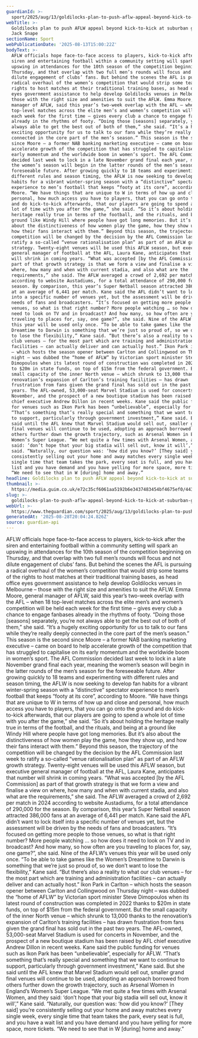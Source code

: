 ```yaml
---
guardianId: >-
  sport/2025/aug/13/goldilocks-plan-to-push-aflw-appeal-beyond-kick-to-kick-at-suburban-grounds
webTitle: >-
  Goldilocks plan to push AFLW appeal beyond kick-to-kick at suburban grounds |
  Jack Snape
sectionName: Sport
webPublicationDate: '2025-08-13T15:00:22Z'
bodyText: >-
  AFLW officials hope face-to-face access to players, kick-to-kick after the
  siren and entertaining football within a community setting will spark an
  upswing in attendances for the 10th season of the competition beginning on
  Thursday, and that overlap with two full men’s rounds will focus and not
  dilute engagement of clubs’ fans. But behind the scenes the AFL is pursuing a
  radical overhaul of the women’s competition that would strip some teams of the
  rights to host matches at their traditional training bases, as head office
  eyes government assistance to help develop Goldilocks venues in Melbourne –
  those with the right size and amenities to suit the AFLW. Emma Moore, general
  manager of AFLW, said this year’s two-week overlap with the AFL – when 18
  top-level matches across the elite men’s and women’s competition will be held
  each week for the first time – gives every club a chance to engage fanbases
  already in the rhythms of footy. “Doing those [seasons] separately, you’re not
  always able to get the best out of both of them,” she said. “It’s a hugely
  exciting opportunity for us to talk to our fans while they’re really deeply
  connected in the core part of the men’s season.” This season is the second
  since Moore – a former NAB banking marketing executive – came on board to help
  accelerate growth of the competition that has struggled to capitalise on its
  early momentum and the worldwide boom in women’s sport. The AFL Commission
  decided last week to lock in a late November grand final each year, meaning
  the women’s season will begin in the latter rounds of the men’s season for the
  foreseeable future. After growing quickly to 18 teams and experimenting with
  different rules and season timing, the AFLW is now seeking to develop fan
  habits for a vibrant winter-spring season with a “distinctive” spectator
  experience to men’s football that keeps “footy at its core”, according to
  Moore. “We have things that are unique to W in terms of how up and close and
  personal, how much access you have to players, that you can go onto the ground
  and do kick-to-kick afterwards, that our players are going to spend a whole
  lot of time with you after the game,” she said. “So it’s about holding the
  heritage really true in terms of the football, and the rituals, and being at a
  ground like Windy Hill where people have got long memories. But it’s also
  about the distinctiveness of how women play the game, how they show up, and
  how their fans interact with them.” Beyond this season, the trajectory of the
  competition will be changed by the decision by the AFL Commission last week to
  ratify a so-called “venue rationalisation plan” as part of an AFLW growth
  strategy. Twenty-eight venues will be used this AFLW season, but executive
  general manager of football at the AFL, Laura Kane, anticipates that number
  will shrink in coming years. “What was accepted [by the AFL Commission] as
  part of that growth strategy is that we form a view and finalise a view on
  where, how many and when with current stadia, and also what are the
  requirements,” she said. The AFLW averaged a crowd of 2,692 per match in 2024
  according to website Austadiums, for a total attendance of 290,000 for the
  season. By comparison, this year’s Super Netball season attracted 386,000 fans
  at an average of 6,441 per match. Kane said the AFL didn’t want to lock itself
  into a specific number of venues yet, but the assessment will be driven by the
  needs of fans and broadcasters. “It’s focused on getting more people to those
  venues, so what is that right number? More people watching … so how does it
  need to look on TV and in broadcast? And how many, so how often are you
  traveling to places for, say, one game?”, she said. Nine of the AFLW’s venues
  this year will be used only once. “To be able to take games like the Women’s
  Dreamtime to Darwin is something that we’re just so proud of, so we don’t want
  to lose the flexibility,” Kane said. “But there’s also a reality to what our
  club venues – for the most part which are training and administration
  facilities – can actually deliver and can actually host.” Ikon Park in Carlton
  – which hosts the season opener between Carlton and Collingwood on Thursday
  night – was dubbed the “home of AFLW” by Victorian sport minister Steve
  Dimopoulos when its latest round of construction was completed in 2022 thanks
  to $20m in state funds, on top of $15m from the federal government. But the
  small capacity of the inner North venue – which shrunk to 13,000 thanks to the
  renovation’s expansion of Carlton’s training facilities – has drawn
  frustration from fans given the grand final has sold out in the past two
  years. The AFL-owned, 53,000-seat Marvel Stadium is used for concerts in
  November, and the prospect of a new boutique stadium has been raised by AFL
  chief executive Andrew Dillon in recent weeks. Kane said the public funding
  for venues such as Ikon Park has been “unbelievable”, especially for AFLW.
  “That’s something that’s really special and something that we want to continue
  to support, particularly through government investment,” Kane said. But she
  said until the AFL knew that Marvel Stadium would sell out, smaller grand
  final venues will continue to be used, adopting an approach borrowed from
  others further down the growth trajectory, such as Arsenal Women in England’s
  Women’s Super League. “We met quite a few times with Arsenal Women, and they
  said: ‘don’t hope that your big stadia will sell out, know it will’,” Kane
  said. “Naturally, our question was: ‘how did you know?’ [They said] you’re
  consistently selling out your home and away matches every single week, every
  single time that team takes the park, every seat is full, and you have a wait
  list and you have demand and you have yelling for more space, more tickets.
  “We need to see that in W [during] home and away.”
headline: Goldilocks plan to push AFLW appeal beyond kick-to-kick at suburban grounds
thumbnail: >-
  https://media.guim.co.uk/e72c35cf6061aa5192b6e3437483454bf4675ef0/443_0_4418_3536/500.jpg
slug: >-
  goldilocks-plan-to-push-aflw-appeal-beyond-kick-to-kick-at-suburban-grounds-or-jack-snape
webUrl: >-
  https://www.theguardian.com/sport/2025/aug/13/goldilocks-plan-to-push-aflw-appeal-beyond-kick-to-kick-at-suburban-grounds
generatedAt: '2025-08-28T20:04:24.826Z'
source: guardian-api
---
```

AFLW officials hope face-to-face access to players, kick-to-kick after the siren and entertaining football within a community setting will spark an upswing in attendances for the 10th season of the competition beginning on Thursday, and that overlap with two full men’s rounds will focus and not dilute engagement of clubs’ fans. But behind the scenes the AFL is pursuing a radical overhaul of the women’s competition that would strip some teams of the rights to host matches at their traditional training bases, as head office eyes government assistance to help develop Goldilocks venues in Melbourne – those with the right size and amenities to suit the AFLW. Emma Moore, general manager of AFLW, said this year’s two-week overlap with the AFL – when 18 top-level matches across the elite men’s and women’s competition will be held each week for the first time – gives every club a chance to engage fanbases already in the rhythms of footy. “Doing those [seasons] separately, you’re not always able to get the best out of both of them,” she said. “It’s a hugely exciting opportunity for us to talk to our fans while they’re really deeply connected in the core part of the men’s season.” This season is the second since Moore – a former NAB banking marketing executive – came on board to help accelerate growth of the competition that has struggled to capitalise on its early momentum and the worldwide boom in women’s sport. The AFL Commission decided last week to lock in a late November grand final each year, meaning the women’s season will begin in the latter rounds of the men’s season for the foreseeable future. After growing quickly to 18 teams and experimenting with different rules and season timing, the AFLW is now seeking to develop fan habits for a vibrant winter-spring season with a “distinctive” spectator experience to men’s football that keeps “footy at its core”, according to Moore. “We have things that are unique to W in terms of how up and close and personal, how much access you have to players, that you can go onto the ground and do kick-to-kick afterwards, that our players are going to spend a whole lot of time with you after the game,” she said. “So it’s about holding the heritage really true in terms of the football, and the rituals, and being at a ground like Windy Hill where people have got long memories. But it’s also about the distinctiveness of how women play the game, how they show up, and how their fans interact with them.” Beyond this season, the trajectory of the competition will be changed by the decision by the AFL Commission last week to ratify a so-called “venue rationalisation plan” as part of an AFLW growth strategy. Twenty-eight venues will be used this AFLW season, but executive general manager of football at the AFL, Laura Kane, anticipates that number will shrink in coming years. “What was accepted [by the AFL Commission] as part of that growth strategy is that we form a view and finalise a view on where, how many and when with current stadia, and also what are the requirements,” she said. The AFLW averaged a crowd of 2,692 per match in 2024 according to website Austadiums, for a total attendance of 290,000 for the season. By comparison, this year’s Super Netball season attracted 386,000 fans at an average of 6,441 per match. Kane said the AFL didn’t want to lock itself into a specific number of venues yet, but the assessment will be driven by the needs of fans and broadcasters. “It’s focused on getting more people to those venues, so what is that right number? More people watching … so how does it need to look on TV and in broadcast? And how many, so how often are you traveling to places for, say, one game?”, she said. Nine of the AFLW’s venues this year will be used only once. “To be able to take games like the Women’s Dreamtime to Darwin is something that we’re just so proud of, so we don’t want to lose the flexibility,” Kane said. “But there’s also a reality to what our club venues – for the most part which are training and administration facilities – can actually deliver and can actually host.” Ikon Park in Carlton – which hosts the season opener between Carlton and Collingwood on Thursday night – was dubbed the “home of AFLW” by Victorian sport minister Steve Dimopoulos when its latest round of construction was completed in 2022 thanks to $20m in state funds, on top of $15m from the federal government. But the small capacity of the inner North venue – which shrunk to 13,000 thanks to the renovation’s expansion of Carlton’s training facilities – has drawn frustration from fans given the grand final has sold out in the past two years. The AFL-owned, 53,000-seat Marvel Stadium is used for concerts in November, and the prospect of a new boutique stadium has been raised by AFL chief executive Andrew Dillon in recent weeks. Kane said the public funding for venues such as Ikon Park has been “unbelievable”, especially for AFLW. “That’s something that’s really special and something that we want to continue to support, particularly through government investment,” Kane said. But she said until the AFL knew that Marvel Stadium would sell out, smaller grand final venues will continue to be used, adopting an approach borrowed from others further down the growth trajectory, such as Arsenal Women in England’s Women’s Super League. “We met quite a few times with Arsenal Women, and they said: ‘don’t hope that your big stadia will sell out, know it will’,” Kane said. “Naturally, our question was: ‘how did you know?’ [They said] you’re consistently selling out your home and away matches every single week, every single time that team takes the park, every seat is full, and you have a wait list and you have demand and you have yelling for more space, more tickets. “We need to see that in W [during] home and away.”
